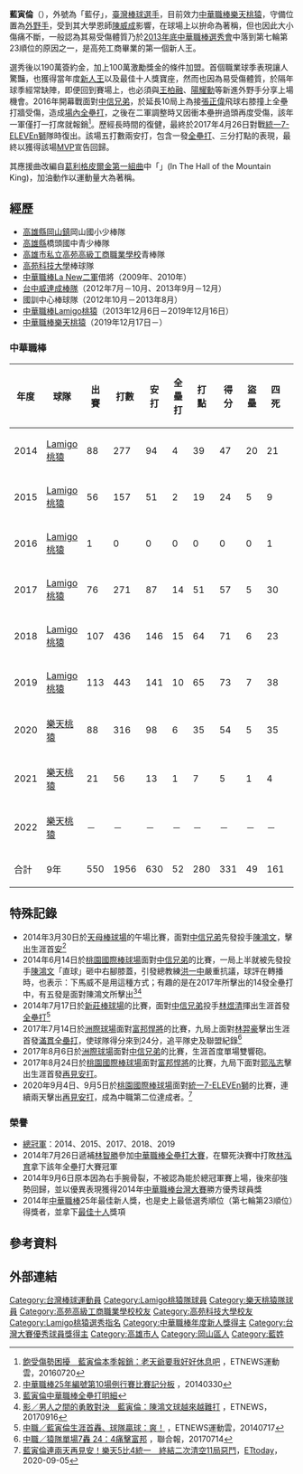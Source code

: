 {{Infobox CPBL player|
|name=藍寅倫|
|image=|
|width=300|
|position=外野手|
|team=樂天桃猿|
|number=88|
|bats=左|
|throws=右|
|birthdate={{birth_date_and_age|1990|5|7|mf=y}}|
|birthplace={{TWN}}[[高雄市|高雄市]][[岡山區|岡山區]]|
|debutdate=3月23日
|debutyear=2014年
|debutteam=Lamigo桃猿
|statyear=2020年球季
|stat1label=打擊率
|stat1value=0.322
|stat2label=全壘打
|stat2value=52
|stat3label=打點
|stat3value=280
|stat4label=盜壘
|stat4value=49
|teams=<nowiki></nowiki>
*[[Lamigo桃猿|Lamigo桃猿]]（2013年12月6日－2019年12月16日）
*[[樂天桃猿|樂天桃猿]]（2019年12月17日－）
|awards=<nowiki></nowiki>
*中華職棒年度總冠軍：2014、2015、2017、2018、2019
*[[中華職棒新人王|中華職棒新人王]]：2014
*[[中華職棒最佳十人獎|中華職棒最佳十人獎]]（外野手）：2014、2018、2019
*[[中華職棒明星賽|中華職棒明星賽]]：2014、2018、2019
*2014年中華職棒總冠軍賽勝方優秀球員
}}
'''藍寅倫'''（{{bd|1990年|5月7日|||catIdx=藍}}），外號為「藍仔」，[[臺灣|臺灣]][[棒球|棒球]][[运动员|選手]]，目前效力[[中華職棒|中華職棒]][[樂天桃猿|樂天桃猿]]，守備位置為[[外野手|外野手]]，受到其大學恩師[[陳威成|陳威成]]影響，在球場上以拚命為著稱，但也因此大小傷痛不斷，一般認為其易受傷體質乃於[[中華職棒歷年選秀會#職棒二十五年（2014年）|2013年底中華職棒選秀會]]中落到第七輪第23順位的原因之一，是高苑工商畢業的第一個新人王。

選秀後以190萬簽約金，加上100萬激勵獎金的條件加盟。首個職業球季表現讓人驚豔，也獲得當年度[[中華職棒年度新人王|新人王]]以及最佳十人獎寶座，然而也因為易受傷體質，於隔年球季經常缺陣，即便回到賽場上，也必須與[[王柏融|王柏融]]、[[陽耀勳|陽耀勳]]等新進外野手分享上場機會。2016年開幕戰面對[[中信兄弟|中信兄弟]]，於延長10局上為接[[張正偉|張正偉]]飛球右膝撞上全壘打牆受傷，造成[[場內全壘打|場內全壘打]]，之後在二軍調整時又因衝本壘拚過頭再度受傷，該年一軍僅打一打席就報銷<ref>[http://sports.ettoday.net/news/739352 飽受傷勢困擾　藍寅倫本季報銷：老天爺要我好好休息吧] {{Wayback|url=http://sports.ettoday.net/news/739352 |date=20190421120825 }}，ETNEWS運動雲，20160720</ref>。歷經長時間的復健，最終於2017年4月26日對戰[[統一7-ELEVEn獅|統一7-ELEVEn獅]]隊時復出。該場五打數兩安打，包含一發[[全壘打|全壘打]]、三分打點的表現，最終以獲得該場[[最有價值球員|MVP]]宣告回歸。

其應援曲改編自[[格里格|葛利格]][[皮爾金組曲|皮爾金第一組曲]]中「{{link-en|山魔王的大廳|In the Hall of the Mountain King}}」(In The Hall of the Mountain King)，加油動作以運動量大為著稱。

==經歷==
*[[高雄縣|高雄縣]][[岡山鎮|岡山鎮]]岡山國小少棒隊
*[[高雄縣|高雄縣]]橋頭國中青少棒隊
*[[高雄市私立高苑高級工商職業學校|高雄市私立高苑高級工商職業學校]]青棒隊
*[[高苑科技大學|高苑科技大學]]棒球隊
*[[中華職棒|中華職棒]][[La_New二軍|La New二軍]]借將（2009年、2010年）
*[[台中威達成棒隊|台中威達成棒隊]]（2012年7月－10月、2013年9月－12月）
*國訓中心棒球隊（2012年10月－2013年8月）
*[[中華職棒|中華職棒]][[Lamigo桃猿|Lamigo桃猿]]（2013年12月6日－2019年12月16日）
*[[中華職棒|中華職棒]][[樂天桃猿|樂天桃猿]]（2019年12月17日－）

===中華職棒===
{| class="wikitable" width="1000px"
|- align="center"
!年度||球隊||出賽||打數||安打||全壘打||打點||得分||盜壘||四死||被三振||壘打數||雙殺打||打擊率||上壘率||長打率||整體攻擊指數
|- align="center"
|2014||[[Lamigo桃猿|Lamigo桃猿]]||88||277||94||4||39||47||20||21||42||128||6||0.339||0.377||0.462||0.839
|- align="center"
|2015||[[Lamigo桃猿|Lamigo桃猿]]||56||157||51||2||19||24||5||9||23||68||1||0.325||0.359||0.433||0.792
|- align="center"
|2016||[[Lamigo桃猿|Lamigo桃猿]]||1||0||0||0||0||0||0||1||0||0||0||0.000||1.000||0.000||1.000
|- align="center"
|2017||[[Lamigo桃猿|Lamigo桃猿]]||76||271||87||14||51||57||5||30||46||147||4||0.321||0.385||0.542||0.927
|- align="center"
|2018||[[Lamigo桃猿|Lamigo桃猿]]||107||436||146||15||64||71||6||23||66||213||7||0.335||0.367||0.489||0.856
|- align="center"
|2019||[[Lamigo桃猿|Lamigo桃猿]]||113||443||141||10||65||73||7||38||59||198||6||0.318||0.369||0.447||0.816
|- align="center"
|2020||[[樂天桃猿|樂天桃猿]]||88||316||98||6||35||54||5||35||60||114||5||0.310||0.377||0.456||0.833
|- align="center"
|2021||[[樂天桃猿|樂天桃猿]]||21||56||13||1||7||5||1||4||12||18||2||0.232||0.279||0.321||0.600
|- align="center"
|2022||[[樂天桃猿|樂天桃猿]]||－||－||－||－||－||－||－||－||－||－||－||－||－||－
|- style="color:black; background-color:#B3424A;color:#FFFFFF" align="center"
|合計||9年||550||1956||630||52||280||331||49||161||308||916||31||0.322||0.370||0.468||0.838
|}

==特殊記錄==
*2014年3月30日於[[臺北市立天母棒球場|天母棒球場]]的午場比賽，面對[[中信兄弟|中信兄弟]]先發投手[[陳鴻文|陳鴻文]]，擊出生涯首[[安打|安]]<ref>[http://www.cpbl.com.tw/games/box.html?&game_type=01&game_id=10&game_date=2014-03-30&pbyear=2014 中華職棒25年編號第10場例行賽比賽記分板] {{Wayback|url=http://www.cpbl.com.tw/games/box.html?&game_type=01&game_id=10&game_date=2014-03-30&pbyear=2014 |date=20170906053357 }}，20140330</ref>
*2014年6月14日於[[桃園國際棒球場|桃園國際棒球場]]面對[[中信兄弟|中信兄弟]]的比賽，一局上半就被先發投手[[陳鴻文|陳鴻文]]「直球」砸中右腳膝蓋，引發總教練[[洪一中|洪一中]]嚴重抗議，球評在轉播時，也表示：下馬威不是用這種方式；有趣的是在2017年所擊出的14發全壘打中，有五發是面對陳鴻文所擊出<ref>[http://www.cpbl.com.tw/players/hr.html?player_id=R595&teamno= 藍寅倫中華職棒全壘打明細]</ref><ref>[http://house.ettoday.net/news/1012314 影／男人之間的勇敢對決　藍寅倫：陳鴻文球越來越難打] {{Wayback|url=http://house.ettoday.net/news/1012314 |date=20171013014419 }}，ETNEWS，20170916</ref>
*2014年7月17日於[[新莊體育場棒球場|新莊棒球場]]的比賽，面對[[中信兄弟|中信兄弟]]投手[[林煜清|林煜清]]揮出生涯首發[[全壘打|全壘打]]<ref>[http://sports.ettoday.net/news/379686 中職／藍寅倫生涯首轟、球隊贏球：爽！] {{Wayback|url=http://sports.ettoday.net/news/379686 |date=20171013014408 }}，ETNEWS運動雲，20140717</ref>
*2017年7月14日於[[臺中市洲際棒球場|洲際球場]]面對[[富邦悍將|富邦悍將]]的比賽，九局上面對[[林羿豪|林羿豪]]擊出生涯首發[[滿壘全壘打|滿貫全壘打]]，使球隊得分來到24分，追平隊史及聯盟紀錄<ref>[http://udn.com/news/story/7001/2584374 中職／猿隊單場7轟 24：4痛擊富邦] {{Wayback|url=http://udn.com/news/story/7001/2584374 |date=20190502185944 }}，聯合報，20170714</ref>
*2017年8月6日於[[臺中市洲際棒球場|洲際球場]]面對[[中信兄弟|中信兄弟]]的比賽，生涯首度單場雙響砲。
*2017年8月24日於[[桃園國際棒球場|桃園國際棒球場]]面對[[富邦悍將|富邦悍將]]的比賽，九局下面對[[郭泓志|郭泓志]]擊出生涯首發[[再見安打|再見安打]]。
*2020年9月4日、9月5日於[[桃園國際棒球場|桃園國際棒球場]]面對[[統一7-ELEVEn獅|統一7-ELEVEn獅]]的比賽，連續兩天擊出[[再見安打|再見安打]]，成為中職第二位達成者。<ref>[https://sports.ettoday.net/news/1802132?redirect=1 藍寅倫連兩天再見安！樂天5比4統一　終結二次清空11局惡鬥]，[[ETtoday|ETtoday]]，2020-09-05</ref>

===榮譽===
*[[中華職棒總冠軍賽|總冠軍]]：2014、2015、2017、2018、2019
*2014年7月26日遞補[[林智勝|林智勝]]參加[[中華職棒全壘打大賽|中華職棒全壘打大賽]]，在驟死決賽中打敗[[林泓育|林泓育]]拿下該年全壘打大賽冠軍
*2014年9月6日原本因為右手腕骨裂，不被認為能於總冠軍賽上場，後來卻強勢回歸，並以優異表現獲得2014年[[中華職棒|中華職棒]][[台灣大賽|台灣大賽]]勝方優秀球員獎
*2014年[[中華職棒|中華職棒]]25年最佳新人獎，也是史上最低選秀順位（第七輪第23順位）得獎者，並拿下[[中華職棒最佳十人獎|最佳十人]]獎項

==參考資料==
{{reflist}}

==外部連結==
{{台灣棒球維基館}}
{{中華職棒球員資料|id=R595|name=藍寅倫}}
{{start box}}
{{s-awards}}
{{s-before|[[郭修延|郭修延]]}}
{{s-title|[[中華職棒新人王|中華職棒新人王]]|2014年}}
{{s-after|[[許基宏|許基宏]]}}
{{s-before|[[林益全|林益全]]}}
{{s-title|[[中華職棒全壘打大賽|中華職棒全壘打大賽]]冠軍|2014年}}
{{s-after|[[林智勝|林智勝]]}}
{{s-before|[[路易斯·坎諾|坎　諾]]<br>Luis Vizcaíno}}
{{s-title|[[中華職棒總冠軍賽優秀球員獎|中華職棒總冠軍賽優秀球員獎]]（勝方）|2014年}}
{{s-after|[[王柏融|王柏融]]}}
{{s-before|[[詹智堯|詹智堯]]、[[張正偉|張正偉]]、[[張建銘|張建銘]]<br>[[王柏融|王柏融]]、[[張正偉|張正偉]]、[[張志豪|張志豪]]}}
{{s-title|[[中華職棒最佳十人獎|中華職棒最佳十人獎]]（外野手）|2014年<br>2018-2019年}}
{{s-after|[[高國輝|高國輝]]、[[張正偉|張正偉]]、[[張建銘|張建銘]]<br>[[林安可|林安可]]、[[蘇智傑|蘇智傑]]、[[陳傑憲|陳傑憲]]}}
{{end box}}
{{樂天桃猿隊球員名單}}
{{Lamigo桃猿2014年中華職棒總冠軍}}
{{Lamigo桃猿2015年中華職棒總冠軍}}
{{Lamigo桃猿2017年中華職棒總冠軍}}
{{Lamigo桃猿2018年中華職棒總冠軍}}
{{Lamigo桃猿2019年中華職棒總冠軍}}
{{中華職棒新人王}}
{{2006年第四屆亞洲青少棒錦標賽中華青少棒代表隊}}
{{2010年第五屆世界大學棒球錦標賽中華成棒代表隊}}
{{2011年第三十九屆世界盃棒球錦標賽中華成棒代表隊}}
{{鳳凰藝能旗下藝人}}
{{秉初運動娛樂經紀}}
{{DEFAULTSORT:Lan Yin Lun}}
[[Category:台灣棒球運動員|Category:台灣棒球運動員]]
[[Category:Lamigo桃猿隊球員|Category:Lamigo桃猿隊球員]]
[[Category:樂天桃猿隊球員|Category:樂天桃猿隊球員]]
[[Category:高苑高級工商職業學校校友|Category:高苑高級工商職業學校校友]]
[[Category:高苑科技大學校友|Category:高苑科技大學校友]]
[[Category:Lamigo桃猿選秀指名|Category:Lamigo桃猿選秀指名]]
[[Category:中華職棒年度新人獎得主|Category:中華職棒年度新人獎得主]]
[[Category:台灣大賽優秀球員獎得主|Category:台灣大賽優秀球員獎得主]]
[[Category:高雄市人|Category:高雄市人]]
[[Category:岡山區人|Category:岡山區人]]
[[Category:藍姓|Category:藍姓]]